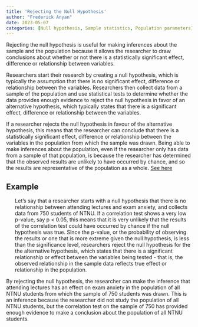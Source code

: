 ```yaml
---
title: 'Rejecting the Null Hypothesis'
author: "Frederick Anyan"
date: 2023-05-07
categories: [Null hypothesis, Sample statistics, Population parameters]
---
```


Rejecting the null hypothesis is useful for making inferences about the sample and the population because it allows the researcher to draw conclusions about whether or not there is a statistically significant effect, difference or relationship between variables.

Researchers start their research by creating a null hypothesis, which is typically the assumption that there is no significant effect, difference or relationship between the variables. Researchers then collect data from a sample of the population and use statistical tests to determine whether the data provides enough evidence to reject the null hypothesis in favor of an alternative hypothesis, which typically states that there is a significant effect, difference or relationship between the variables.

If a researcher rejects the null hypothesis in favour of the alternative hypothesis, this means that the researcher can conclude that there is a statistically significant effect, difference or relationship between the variables in the population from which the sample was drawn. Being able to make inferences about the population, even if the researcher only has data from a sample of that population, is because the researcher has determined that the observed results are unlikely to have occurred by chance, and so the results are representative of the population as a whole. [See here](https://frederickanyan.github.io/quantposts/null%20hypothesis%20testing/)

## Example

<ul>Let's say that a researcher starts with a null hypothesis that there is no relationship between attending lectures and exam anxiety, and collects data from 750 students of NTNU. If a correlation test shows a very low p-value, say p < 0.05, this means that it is very unlikely that the results of the correlation test could have occurred by chance if the null hypothesis was true. Since the p-value, or the probability of observing the results or one that is more extreme given the null hypothesis, is less than the significance level, researchers reject the null hypothesis for the the alternative hypothesis, which states that there is a significant relationship or effect between the variables being tested - that is, the observed relationship in the sample data reflects true effect or relationship in the population.</ul>

By rejecting the null hypothesis, the researcher can make the inference that attending lectures has an effect on exam anxiety in the population of all NTNU students from which the sample of 750 students was drawn. This is an inference because the researcher did not study the population of all NTNU students, but the correlation test on the sample of 750 has provided enough evidence to make a conclusion about the population of all NTNU students.

